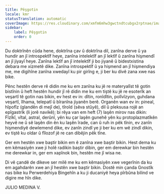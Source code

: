 ```yaml
---
title: Pêşgotin
locale: kmr
statusTranslation: automatic
coverImage: https://res.cloudinary.com/xmfm6mhw3gwctndtcubgx2rptnae/image/upload/v1741354450/small_cover_introduccion_a_la_gnosis_57a3fc8d72.webp
sidebar:
    label: Pêşgotin
    order: 0
---
```

Du doktrînên cûda hene, doktrîna çav û doktrîna dil, zanîna derve û ya hundir an jî introspektîf heye, zanîna intelektîf an jî lektîf û zanîna hişmendî an jî jiyayî heye. Zanîna lektîf an jî intelektîf ji bo jiyanê û bidestxistina debara me xizmetê dike. Zanîna introspektîf û ya hişmend an jî hişmendiya me, me digihîne zanîna xwedayî ku pir girîng e, ji ber ku divê zana xwe nas bike.

Pênc hestên derve rê didin me ku em zanîna ku jê re materyalîst tê gotin bistînin û heft hestên hundir jî rê didin me ku em tiştê ku jê re esoterîk an veşartî tê gotin nas bikin, ev hest ev in: dîtin, ronîdîtin, polîvîzyon, guhdana veşartî, îlhama, telepatî û bîranîna jiyanên berê. Organên wan ev in: pineal, hîpofîz (glandên di mejî de), tîroîd (sêva stûyê), dil û pleksusa rojê an epîgastrîk (li jorê navikê); bi rêya van em heft (7) laşên mirov nas dikin: Fîzîkî, vîtal, astral, derûnî, yên ku çar laşên gunehê yên ku protoplazmatîkên heyvê ne û sê laşên din ên ku laşên îrade, can û ruh in pêk tînin, ev zanîn hişmendiyê dewlemend dike, ev zanîn zindî ye ji ber ku em wê zindî dikin, ev tiştê ku oldar û fîlozof jê re can dibêjin pêk tîne.

Ger em hestên xwe baştir bikin em ê zanîna xwe baştir bikin. Hest dema ku em kêmasiyên xwe ji holê radikin baştir dibin, ger em derewkar bin hestên me derewkar in, ger em xapînok bin, hestên me jî wisa ne.

Di vê çandê de dikeve ser milê me ku em kêmasiyên xwe vegerînin da ku em agahdarên xwe an jî hestên xwe baştir bikin. Dostê min çanda Gnostîk nas bike ku Perwerdehiya Bingehîn a ku ji ducaniyê heya pîrbûna bilind ve digire me hîn dike.

JULIO MEDINA V.
